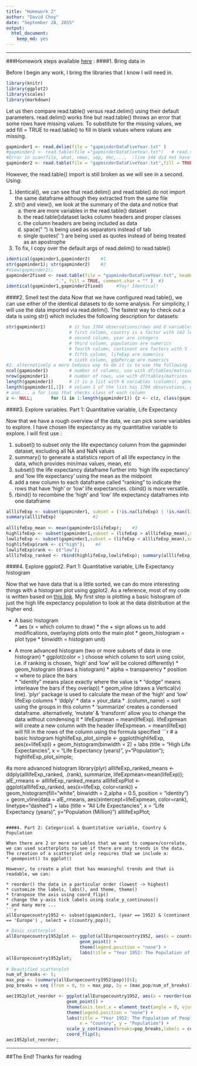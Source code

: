 ```yaml
---
title: "Homework 2"
author: "David Choy"
date: "September 28, 2015"
output: 
  html_document: 
    keep_md: yes
---
```

___
###Homework steps available [here](http://stat545-ubc.github.io/hw02_explore-gapminder-use-rmarkdown.html) :
####1. Bring data in

Before I begin any work, I bring the libraries that I know I will need in.
```r
library(knitr)
library(ggplot2)
library(scales)
library(markdown)
```
Let us then compare read.table() versus read.delim() using their default parameters. read.delim() works fine but read.table() throws an error that some rows have missing values. To substitute for the missing values, we add fill = TRUE to read.table() to fill in blank values where values are missing.
```r
gapminder1 <- read.delim(file = "gapminderDataFiveYear.txt" )   
#gapminder2 <- read.table(file ="gapminderDataFiveYear.txt")   # read.table() throws an error
#Error in scan(file, what, nmax, sep, dec,...,  :line 146 did not have 6 elements
gapminder2 <- read.table(file = "gapminderDataFiveYear.txt",fill = TRUE)
```

However, the read.table() import is still broken as we will see in a second. Using:    

1. Identical(), we can see that read.delim() and read.table() do not import the same dataframe although they extracted from the same file  
2. str() and view(), we look at the summary of the data and notice that  
    a. there are more variables in the read.table() dataset  
    b. the read.table()dataset lacks column headers and proper classes   
    c. the column headers are being included as data  
    d. space(" ") is being used as separators instead of tab  
    e. single quotes(' ') are being used as quotes instead of being treated as an apostrophe  
3. To fix, I copy over the default args of read.delim() to read.table()  

```r
identical(gapminder1,gapminder2)    #1
str(gapminder1); str(gapminder2)    #2                    
#View(gapminder2);                  
gapminder2fixed <- read.table(file = "gapminderDataFiveYear.txt", header = TRUE, sep = "\t", quote ="\"", dec = 
                   ".", fill = TRUE, comment.char = "" )  #3
identical(gapminder1,gapminder2fixed)     #Yay! Identical!
```

####2. Smell test the data
Now that we have configured read.table(), we can use either of the identical datasets to do some analysis. For simplicity, I will use the data imported via read.delim(). The fastest way to check out a data is using str() which includes the following description for datasets:

```r
str(gapminder1)         # it has 1704 observations/rows and 6 variables
                        # first column, country is a factor with 142 levels
                        # second column, year are integers
                        # third column, population are numerics
                        # fourth column, continent are factors with 5 levels
                        # fifth column, lifeExp are numerics
                        # sixth column, gdpPercap are numerics                        
#2. alternatively a more tedious way to do it is to use the following functions or for loops:
ncol(gapminder1)        # number of columns, use with df/tables/matrices
nrow(gapminder1)        # number of rows, use with df/tables/matrices
length(gapminder1)      # it is a list with 6 variables (columns), generic-use
length(gapminder1[,1])  # column 1 of the list has 1704 observations, generic-use
# and.... a for loop that checks class of each column
z <- NULL;       for (i in 1:length(gapminder1)) {z <- c(z, class(gapminder1[,i]))};     z;   
```

####3. Explore variables. Part 1: Quantitative variable, Life Expectancy

Now that we have a rough overview of the data, we can pick some variables to explore. I have chosen life expectancy as my quantitative variable to explore. I will first use :  

1. subset() to subset only the life expectancy column from the gapminder dataset, excluding all NA and NaN values
2. summary() to generate a statistics report of all life expectancy in the data, which provides min/max values, mean, etc
3. subset() the life expectancy dataframe further into 'high life expectancy' and 'low life expectancy' using the mean as the midpoint
4. add a new column to each dataframe called "ranking" to indicate the rows that have 'high' or 'low' life expectancies. cbind() is more versatile.
5. rbind() to recombine the 'high' and 'low' life expectancy dataframes into one dataframe

```r
alllifeExp <- subset(gapminder1, subset = (!is.na(lifeExp) | !is.nan(lifeExp)),select = 'lifeExp');   #1
summary(alllifeExp)              #2 
      
alllifeExp_mean <- mean(gapminder1$lifeExp);    #3
highlifeExp <- subset(gapminder1,subset = (lifeExp > alllifeExp_mean),select = 'lifeExp');  
lowlifeExp <- subset(gapminder1,subset = (lifeExp < alllifeExp_mean),select = 'lifeExp'); 
highlifeExp$rank <- c("high");    #4
lowlifeExp$rank <- c("low");
alllifeExp_ranked <- rbind(highlifeExp,lowlifeExp); summary(alllifeExp_ranked)  #5
```

####4. Explore ggplot2. Part 1: Quantitative variable, Life Expectancy histogram  

Now that we have data that is a little sorted, we can do more interesting things with a histogram plot using ggplot2. As a reference, most of my code is written based on [this link](http://www.sthda.com/english/wiki/ggplot2-histogram-plot-quick-start-guide-r-software-and-data-visualization). My first step is plotting a basic histogram of just the high life expectancy population to look at the data distribution at the higher end.

* A basic histogram   
       * aes (x = which column to draw)
       * the + sign allows us to add modifications, overlaying plots onto the main plot
       * geom_histogram = plot type
       * binwidth = histogram unit)
       
* A more advanced histogram (two or more subsets of data in one histogram)
       * ggplot(color = ) choose which column to sort using color, i.e. if ranking is chosen, 'high' and 'low' will be colored differently)
       * geom_histogram (draws a histogram)
        * alpha = transparency
        * position = where to place the bars  
          * "identity" means place exactly where the value is
          * "dodge" means interleave the bars if they overlap))
       * geom_vline (draws a Vertical(v) line). 'plyr' package is used to calculate the mean of the 'high' and 'low' lifeExp columns
        * 'ddply'
          * data = your_data
          * .(column_name) = sort using the groups in this column
          * 'summarize' creates a condensed dataframe. alternatively, 'mutate' & 'transform' allow you to change the data without condensing it
          * lifeExpmean = mean(lifeExp). lifeExpmean will create a new column with the header lifeExpmean. = mean(lifeExp) will fill in the rows of the column using the formula specified
```r
# a basic histogram
highlifeExp_plot_simple   <- ggplot(highlifeExp, aes(x=lifeExp)) +
                             geom_histogram(binwidth = 2) +
                             labs (title = "High Life Expectancies", 
                                  x = "Life Expectancy (years)",
                                  y="Population"); 
highlifeExp_plot_simple;

#a more advanced histogram
library(plyr)
alllifeExp_ranked_means   <- ddply(alllifeExp_ranked, .(rank), summarize,  lifeExpmean=mean(lifeExp));
alE_rmeans                <- alllifeExp_ranked_means
alllifeExpPlot <- ggplot(alllifeExp_ranked, aes(x=lifeExp, color=rank)) +
                  geom_histogram(fill="white", binwidth = 2,alpha = 0.5, position = "identity") +
                  geom_vline(data = alE_rmeans, aes(xintercept=lifeExpmean, color=rank), linetype="dashed") +
                  labs (title = "All Life Expectancies", 
                        x = "Life Expectancy (years)",
                        y="Population (Million)")
alllifeExpPlot;
```

####4. Part 2: Categorical & Quantitative variable, Country & Population

When there are 2 or more variables that we want to compare/correlate, we can used scatterplots to see if there are any trends in the data. The creation of a scatterplot only requires that we include a:
* geompoint() to ggplot()

However, to create a plot that has meaningful trends and that is readable, we can:  

* reorder() the data in a particular order (lowest -> highest)
* customize the labels, labs(), and theme, theme()
* transpose the axis using coord_flip()
* change the y-axis tick labels using scale_y_continuous()
* and many more ...
```r
allEuropecountry1952 <- subset(gapminder1, (year == 1952) & (continent == 'Europe') , select = c(country,pop)); 
```
```r
# Basic scatterplot      
allEuropecountry1952plot <- ggplot(allEuropecountry1952, aes(x = country, y = pop, color = country)) +
                            geom_point() +
                            theme(legend.position = "none") +
                            labs(title = "Year 1952: The Population of People in European Countries")
allEuropecountry1952plot;
      
# Beautified scatterplot
num_of_breaks <- 5;
max_pop <- (summary(allEuropecountry1952$pop))[6]; 
pop_breaks = seq (from = 0, to = max_pop, by = (max_pop/num_of_breaks)); 

aec1952plot_reorder <- ggplot(allEuropecountry1952, aes(x = reorder(country,pop), y = pop, color = country)) +
                       geom_point() +
                       theme(axis.text.x = element_text(angle = 0, vjust = 1, hjust=0.5)) +
                       theme(legend.position = "none") +
                       labs(title = "Year 1952: The Population of People in European Countries", 
                            x = "Country", y = "Population") +
                       scale_y_continuous(breaks=pop_breaks,labels = comma) +
                       coord_flip();
aec1952plot_reorder;
```

___
##The End! Thanks for reading
      
      
      
      


